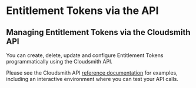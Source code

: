 # Entitlement Tokens via the API

## Managing Entitlement Tokens via the Cloudsmith API

You can create, delete, update and configure Entitlement Tokens programmatically using the Cloudsmith API. 

Please see the Cloudsmith API [reference documentation](https://help.cloudsmith.io/reference/entitlements_list) for examples, including an interactive environment where you can test your API calls.
